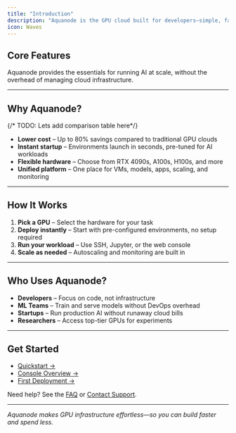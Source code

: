 ```yaml
---
title: "Introduction"
description: "Aquanode is the GPU cloud built for developers—simple, fast, and cost-effective."
icon: Waves
---
```


## Core Features

Aquanode provides the essentials for running AI at scale, without the overhead of managing cloud infrastructure.

<Cards>
  <Card 
    title="GPU Virtual Machines" 
    href="/docs/virtual-machines/running-vm"
    description="Provision GPU VMs on demand with full root access"
  />
  <Card 
    title="Model Hosting" 
    href="/docs/models/"
    description="Serve HuggingFace, ComfyUI, and custom models with one click"
  />
  <Card 
    title="App Deployment" 
    href="/docs/apps/"
    description="Deploy directly from GitHub or Docker, no CI/CD needed"
  />
  <Card 
    title="Scaling & Snapshots" 
    href="/docs/cloud-features/snapshots-autoscaling"
    description="Autoscale workloads and snapshot environments for reuse"
  />
  <Card 
    title="Monitoring & Billing" 
    href="/docs/monitoring-billing/metrics-dashboard"
    description="Real-time metrics, logs, alerts, and cost tracking"
  />
  <Card 
    title="Security" 
    href="/docs/security/access-control"
    description="Access control, data protection, and network policies by default"
  />
</Cards>

---

## Why Aquanode?

{/* TODO: Lets add comparison table here*/}

- **Lower cost** – Up to 80% savings compared to traditional GPU clouds  
- **Instant startup** – Environments launch in seconds, pre-tuned for AI workloads  
- **Flexible hardware** – Choose from RTX 4090s, A100s, H100s, and more  
- **Unified platform** – One place for VMs, models, apps, scaling, and monitoring  

---

## How It Works

1. **Pick a GPU** – Select the hardware for your task  
2. **Deploy instantly** – Start with pre-configured environments, no setup required  
3. **Run your workload** – Use SSH, Jupyter, or the web console  
4. **Scale as needed** – Autoscaling and monitoring are built in  

---

## Who Uses Aquanode?

- **Developers** – Focus on code, not infrastructure  
- **ML Teams** – Train and serve models without DevOps overhead  
- **Startups** – Run production AI without runaway cloud bills  
- **Researchers** – Access top-tier GPUs for experiments  

---

## Get Started

- [Quickstart →](/docs/quickstart)  
- [Console Overview →](/docs/getting-started/console-overview)  
- [First Deployment →](/docs/getting-started/first-deployment)  

Need help? See the [FAQ](/docs/support/faq) or [Contact Support](/docs/support/contact-support).  

---

_Aquanode makes GPU infrastructure effortless—so you can build faster and spend less._

